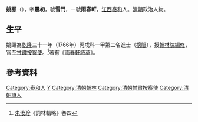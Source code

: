'''姚颐'''（{{bd|?||?|}}），字'''震初'''，號'''雪門'''，一號'''雨春軒'''，[[江西|江西]][[泰和|泰和]]人。[[清朝|清朝]]政治人物。

== 生平 ==
姚頤為[[乾隆|乾隆]]三十一年（1766年）丙戌科一甲第二名進士（[[榜眼|榜眼]]），授[[翰林院|翰林院]][[編修|編修]]，官至[[甘肅|甘肅]][[按察使|按察使]]。<ref>[[朱汝珍|朱汝珍]]《詞林輯略》卷四</ref>著有《[[雨春軒詩草|雨春軒詩草]]》。

==參考資料==
{{reflist}}

{{乾隆三十一年丙戌科殿試金榜}}

{{Authority control}}

{{DEFAULTSORT:Wang王}}
[[Category:泰和人|Category:泰和人]]
[[Category:姚姓|Y]]
[[Category:清朝翰林|Category:清朝翰林]]
[[Category:清朝甘肅按察使|Category:清朝甘肅按察使]]
[[Category:清朝詩人|Category:清朝詩人]]


{{清朝人物小作品}}